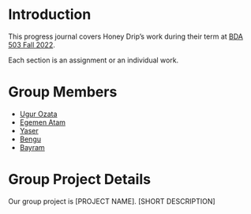 # Introduction {.unnumbered}

<!-- DO NOT TOUCH THIS PART EXCEPT FILLING YOUR OR YOUR GROUP's NAME -->

This progress journal covers Honey Drip's work during their term at [BDA 503 Fall 2022](https://mef-bda503.github.io/fall22/).

Each section is an assignment or an individual work.

<!-- IF THIS IS A GROUP UNCOMMENT BELOW -->

# Group Members

+ [Ugur Ozata](Member 1's Progress Journal URL with https://)  
+ [Egemen Atam](Member 2's Progress Journal URL with https://)
+ [Yaser](Member 3's Progress Journal URL with https://)
+ [Bengu](Member 3's Progress Journal URL with https://)
+ [Bayram](Member 3's Progress Journal URL with https://)

# Group Project Details

Our group project is [PROJECT NAME]. [SHORT DESCRIPTION] 
